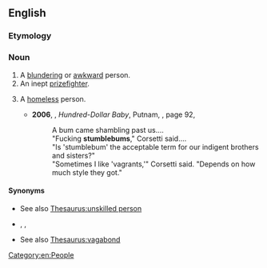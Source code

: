 ==English==

===Etymology===
{{compound|en|stumble|bum}}

===Noun===
{{en-noun}}

# A [[blundering]] or [[awkward]] person.
# An inept [[prizefighter]].
# {{lb|en|slang}} A [[homeless]] person.
#: {{synonyms|en|bum}}
#* '''2006''', {{w|Robert B. Parker}}, ''Hundred-Dollar Baby'', Putnam, {{ISBN|0399153764}}, page 92,
#*: A bum came shambling past us....
#*: "Fucking '''stumblebums'''," Corsetti said....
#*: "Is 'stumblebum' the acceptable term for our indigent brothers and sisters?"
#*: "Sometimes I like 'vagrants,'" Corsetti said. "Depends on how much style they got."

====Synonyms====
* {{sense|blundering person}} See also [[Thesaurus:unskilled person]]
* {{sense|inept prizefighter}} {{l|en|ham-and-egger}}, {{l|en|palooka}}, {{l|en|tomato can}}
* {{sense|homeless person}} See also [[Thesaurus:vagabond]]

[[Category:en:People]]
